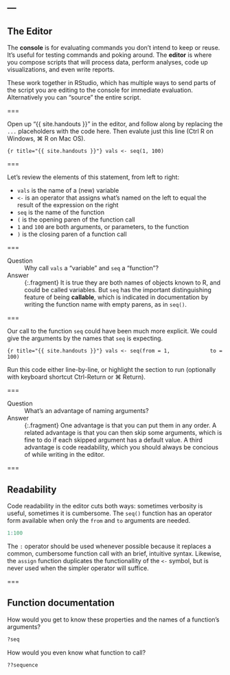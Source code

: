 ---
---

## The Editor

The **console** is for evaluating commands you don't intend to keep or reuse. It's useful for testing commands and poking around.
The **editor** is where you compose scripts that will process data, perform analyses, code up visualizations, and even write reports.

These work together in RStudio, which has multiple ways to send parts of the script you are editing to the console for immediate evaluation.
Alternatively you can "source" the entire script.

===

Open up "{{ site.handouts }}" in the editor, and follow along by replacing the `...` placeholders with the code here. Then evalute just this line (Ctrl R on Windows, ⌘ R on Mac OS).

```{r title="{{ site.handouts }}"}
vals <- seq(1, 100)
```

===

Let's review the elements of this statement, from left to right:

- `vals` is the name of a (new) variable
- ` <- ` is an operator that assigns what's named on the left to equal the result of the expression on the right
- `seq` is the name of the function
- `(` is the opening paren of the function call
- `1` and `100` are both arguments, or parameters, to the function
- `)` is the closing paren of a function call

===

Question
: Why call `vals` a "variable" and `seq` a "function"?

Answer
: {:.fragment} It is true they are both names of objects known to R, and could be called variables. But `seq` has the important distinguishing feature of being **callable**, which is indicated in documentation by writing the function name with empty parens, as in `seq()`.

===

Our call to the function `seq` could have been much more explicit. We could give the arguments by the names that `seq` is expecting.

```{r title="{{ site.handouts }}"}
vals <- seq(from = 1,
            to = 100)
```

Run this code either line-by-line, or highlight the section to run (optionally with keyboard shortcut Ctrl-Return or ⌘ Return).

===

Question
: What's an advantage of naming arguments?

Answer
: {:.fragment} One advantage is that you can put them in any order. A related advantage is that you can then skip some arguments, which is fine to do if each skipped argument has a default value. A third advantage is code readability, which you should always be concious of while writing in the editor.

===

## Readability

Code readability in the editor cuts both ways: sometimes verbosity is useful, sometimes it is cumbersome.
The `seq()` function has an operator form available when only the `from` and `to` arguments are needed.

```r
1:100
```

The `:` operator should be used whenever possible because it replaces a common, cumbersome function call with an brief, intuitive syntax.
Likewise, the `assign` function duplicates the functionallity of the `<-` symbol, but is never used when the simpler operator will suffice.

===

## Function documentation

How would you get to know these properties and the names of a function's arguments?

```r
?seq
```

How would you even know what function to call?

```r
??sequence
```
